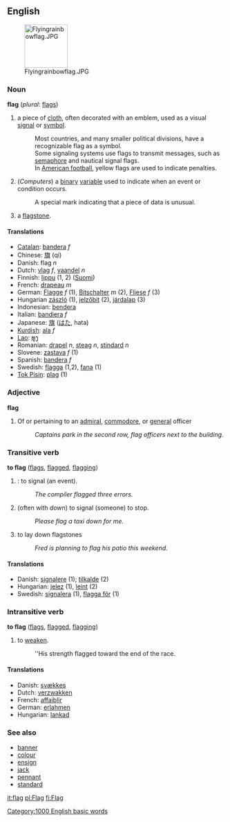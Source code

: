 {{Commons}}
==English==
[[Image:Flyingrainbowflag.JPG|100px]]
=== Noun ===
'''flag'''  (''plural:'' [[flags]])
# a piece of [[cloth]], often decorated with an emblem, used as a visual [[signal]] or [[symbol]].
#: Most countries, and many smaller political divisions, have a recognizable flag as a symbol.
#: Some signaling systems use flags to transmit messages, such as [[semaphore]] and nautical signal flags.
#: In [[American football]], yellow flags are used to indicate penalties.
# (''Computers'') a [[binary]] [[variable]] used to indicate when an event or condition occurs.
#:A special mark indicating that a piece of data is unusual.
# a [[flagstone]].

==== Translations ====
*[[Catalan]]: [[bandera]] ''f''
*Chinese: [[旗]] (qí)
*Danish: flag ''n''
*Dutch: [[vlag]] ''f'', [[vaandel]] ''n''
*Finnish: [[lippu]] (1, 2) ([[:fi:lippu|Suomi]])
*French: [[drapeau]] ''m''
*German: [[Flagge]] ''f'' (1), [[Bitschalter]] ''m'' (2), [[Fliese]] ''f'' (3)
*Hungarian [[zászló]] (1), [[jelzőbit]] (2), [[járdalap]] (3)
*Indonesian: [[bendera]]
*Italian: [[bandiera]] ''f''
*Japanese: [[旗]] ([[はた]], hata)
*[[Kurdish]]: [[ala]] ''f''
*[[Lao]]: [[ທຸງ]]
*Romanian: [[drapel]] ''n'', [[steag]] ''n'', [[stindard]] ''n''
*Slovene: [[zastava]] ''f'' (1)
*Spanish: [[bandera]] ''f''
*Swedish: [[flagga]] (1,2), [[fana]] (1)
*[[Tok Pisin]]: [[plag]] (1)

=== Adjective ===
'''flag'''
# Of or pertaining to an [[admiral]], [[commodore]], or [[general]] officer
#:''Captains park in the second row, flag officers next to the building.''

=== Transitive verb ===
'''to flag'''  ([[flags]], [[flagged]], [[flagging]])
# {{cattag|computing}}: to signal (an event).
#: ''The compiler flagged three errors.''
# (often with ''down'') to signal (someone) to stop.
#: ''Please flag a taxi down for me.''
# to lay down flagstones
#: ''Fred is planning to flag his patio this weekend.''

==== Translations ====
*Danish: [[signalere]] (1); [[tilkalde]] (2)
*Hungarian: [[jelez]] (1), [[leint]] (2)
*Swedish: [[signalera]] (1), [[flagga för]] (1)

=== Intransitive verb ===
'''to flag'''  ([[flags]], [[flagged]], [[flagging]])
# to [[weaken]].
#: ''His strength flagged toward the end of the race.

==== Translations ====
*Danish: [[svækkes]]
*Dutch: [[verzwakken]]
*French: [[affaiblir]]
*German: [[erlahmen]]
*Hungarian: [[lankad]]

=== See also ===
*[[banner]]
*[[colour]]
*[[ensign]]
*[[jack]]
*[[pennant]]
*[[standard]]

[[Category:1000 English basic words]]

[[it:flag]]
[[pl:Flag]]
[[fi:Flag]]
